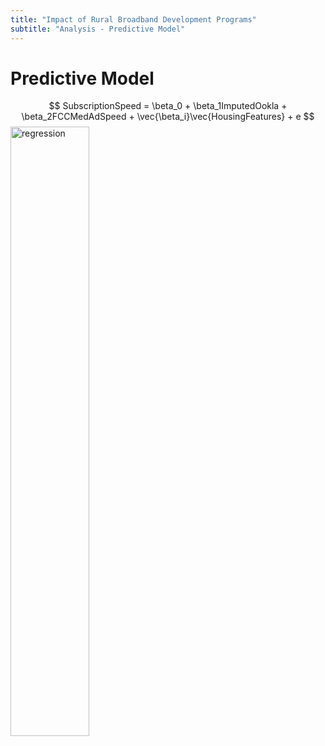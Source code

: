 ```yaml
---
title: "Impact of Rural Broadband Development Programs"
subtitle: "Analysis - Predictive Model"
---
```

# Predictive Model
$$
SubscriptionSpeed = \beta_0 + \beta_1ImputedOokla + \beta_2FCCMedAdSpeed + \vec{\beta_i}\vec{HousingFeatures} + e
$$
![regression](img/regression.png){width=50%}

